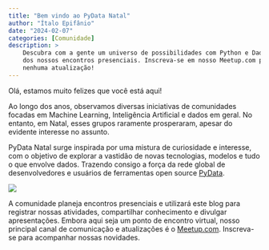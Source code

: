 ```yaml
---
title: "Bem vindo ao PyData Natal"
author: "Ítalo Epifânio"
date: "2024-02-07"
categories: [Comunidade]
description: >
    Descubra com a gente um universo de possibilidades com Python e Dados, através 
    dos nossos encontros presenciais. Inscreva-se em nosso Meetup.com para não perder 
    nenhuma atualização!
---
```


Olá, estamos muito felizes que você está aqui!

Ao longo dos anos, observamos diversas iniciativas de comunidades focadas em Machine 
Learning, Inteligência Artificial e dados em geral. No entanto, em Natal, esses grupos 
raramente prosperaram, apesar do evidente interesse no assunto.

PyData Natal surge inspirada por uma mistura de curiosidade e interesse, com o objetivo 
de explorar a vastidão de novas tecnologias, modelos e tudo o que envolve dados. Trazendo 
consigo a força da rede global de desenvolvedores e usuários de ferramentas open source 
[PyData](https://pydata.org/).

![](thumbnail.jpg)

A comunidade planeja encontros presenciais e utilizará este blog para registrar nossas atividades, 
compartilhar conhecimento e divulgar apresentações. Embora aqui seja um ponto de encontro virtual, 
nosso principal canal de comunicação e atualizações é o [Meetup.com](https://www.meetup.com/pydata-natal/). 
Inscreva-se para acompanhar nossas novidades.
